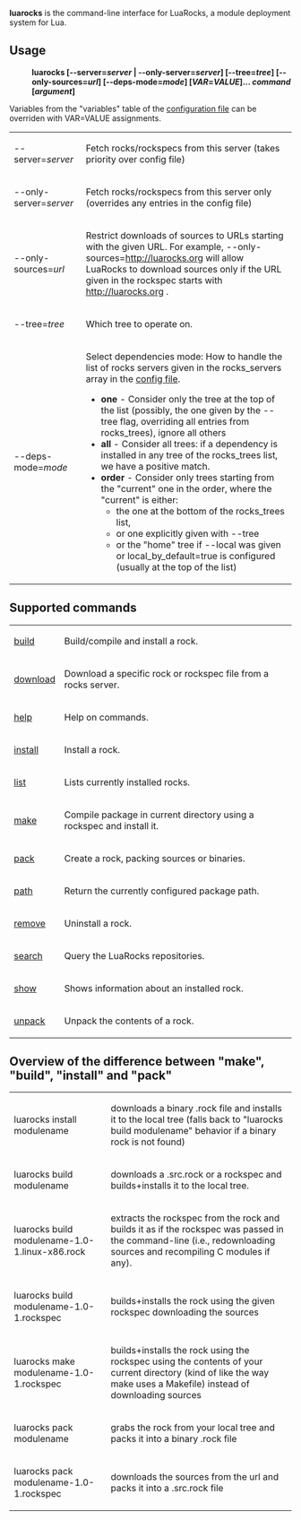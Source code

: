'''luarocks''' is the command-line interface for LuaRocks, a module deployment system for Lua.

== Usage ==

:'''luarocks <nowiki>[</nowiki>--server=''server'' | --only-server=''server''<nowiki>]</nowiki> <nowiki>[</nowiki>--tree=''tree''<nowiki>]</nowiki> <nowiki>[</nowiki>--only-sources=''url''<nowiki>]</nowiki> <nowiki>[</nowiki>--deps-mode=''mode''<nowiki>]</nowiki> <nowiki>[</nowiki>''VAR''=''VALUE''<nowiki>]</nowiki>... ''command'' <nowiki>[</nowiki>''argument''<nowiki>]</nowiki>'''

Variables from the "variables" table of the [[Config file format|configuration file]] can be overriden with VAR=VALUE assignments.

{| cellspacing=0px cellpadding=10px border=1px bordercolor=black align=center
| --server=''server'' || Fetch rocks/rockspecs from this server (takes priority over config file)
|-
| --only-server=''server'' || Fetch rocks/rockspecs from this server only (overrides any entries in the config file)
|-
| --only-sources=''url'' || Restrict downloads of sources to URLs starting with the given URL. For example, --only-sources=http://luarocks.org will allow LuaRocks to download sources only if the URL given in the rockspec starts with http://luarocks.org . 
|-
| --tree=''tree'' || Which tree to operate on.
|-
| --deps-mode=''mode'' || Select dependencies mode:
How to handle the list of rocks servers given in the rocks_servers array in the [[Config file format|config file]].
* '''one''' - Consider only the tree at the top of the list (possibly, the one given by the --tree flag, overriding all entries from rocks_trees), ignore all others
* '''all''' - Consider all trees: if a dependency is installed in any tree of the rocks_trees list, we have a positive match.
* '''order''' - Consider only trees starting from the "current" one in the order, where the "current" is either:
** the one at the bottom of the rocks_trees list,
** or one explicitly given with --tree
** or the "home" tree if --local was given or local_by_default=true is configured (usually at the top of the list)
|}


== Supported commands ==

{| cellspacing=0px cellpadding=10px border=1px bordercolor=black align=center
| [[build]]   || Build/compile and install a rock.
|-
| [[download]]|| Download a specific rock or rockspec file from a rocks server.
|-
| [[help]]    || Help on commands.
|-
| [[install]] || Install a rock.
|-
| [[list]]    || Lists currently installed rocks.
|-
| [[make]]    || Compile package in current directory using a rockspec and install it.
|-
| [[pack]]    || Create a rock, packing sources or binaries.
|-
| [[path]]    || Return the currently configured package path.
|-
| [[remove]]  || Uninstall a rock.
|-
| [[search]]  || Query the LuaRocks repositories.
|-
| [[show]]    || Shows information about an installed rock.
|-
| [[unpack]]  || Unpack the contents of a rock.
|}


== Overview of the difference between "make", "build", "install" and "pack" ==

{| cellspacing=0px cellpadding=10px border=1px bordercolor=black align=center
| luarocks install modulename || downloads a binary .rock file and installs it to the local tree (falls back to "luarocks build modulename" behavior if a binary rock is not found)
|-
| luarocks build modulename || downloads a .src.rock or a rockspec and builds+installs it to the local tree.
|-
| luarocks build modulename-1.0-1.linux-x86.rock || extracts the rockspec from the rock and builds it as if the rockspec was passed in the command-line (i.e., redownloading sources and recompiling C modules if any).
|-
| luarocks build modulename-1.0-1.rockspec || builds+installs the rock using the given rockspec downloading the sources
|-
| luarocks make modulename-1.0-1.rockspec || builds+installs the rock using the rockspec using the contents of your current directory (kind of like the way make uses a Makefile) instead of downloading sources
|-
| luarocks pack modulename || grabs the rock from your local tree and packs it into a binary .rock file
|-
| luarocks pack modulename-1.0-1.rockspec || downloads the sources from the url and packs it into a .src.rock file
|}
